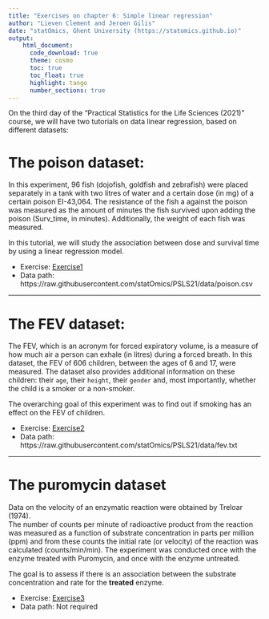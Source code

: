 ```yaml
---
title: "Exercises on chapter 6: Simple linear regression"
author: "Lieven Clement and Jeroen Gilis"
date: "statOmics, Ghent University (https://statomics.github.io)"
output:
    html_document:
      code_download: true    
      theme: cosmo
      toc: true
      toc_float: true
      highlight: tango
      number_sections: true
---
```


On the third day of the "Practical Statistics for the Life Sciences (2021)" 
course, we will have two tutorials on data linear regression, based on different 
datasets:


# The poison dataset:

In this experiment, 96 fish (dojofish, goldfish and zebrafish)
were placed separately in a tank with two litres of water and
a certain dose (in mg) of a certain poison EI-43,064. The resistance
of the fish a against the poison was measured as the amount of
minutes the fish survived upon adding the poison (Surv_time, in
minutes). Additionally, the weight of each fish was measured.

In this tutorial, we will study the association between dose and survival time
by using a linear regression model.

- Exercise: [Exercise1](./06_1_poison.html)
- Data path: https://raw.githubusercontent.com/statOmics/PSLS21/data/poison.csv

---

# The FEV dataset:

The FEV, which is an acronym for forced expiratory volume,
is a measure of how much air a person can exhale (in litres) 
during  a forced breath. In this dataset, the FEV of 606 children,
between the ages of 6 and 17, were measured. The dataset
also provides additional information on these children:
their `age`, their `height`, their `gender` and, most
importantly, whether the child is a smoker or a non-smoker.

The overarching goal of this experiment was to find out if
smoking has an effect on the FEV of children.

- Exercise: [Exercise2](./06_2_FEV.html)
- Data path: https://raw.githubusercontent.com/statOmics/PSLS21/data/fev.txt

---

# The puromycin dataset

Data on the velocity of an enzymatic reaction were obtained by Treloar (1974).  
The number of counts per minute of radioactive product from the reaction was 
measured as a function of substrate concentration in parts per million (ppm) 
and from these counts the initial rate (or velocity) of the reaction was 
calculated (counts/min/min). The experiment was conducted once with the enzyme 
treated with Puromycin, and once with the enzyme untreated.

The goal is to assess if there is an association between the substrate 
concentration and rate for the **treated** enzyme. 

- Exercise: [Exercise3](./06_3_puromycin.html)
- Data path: Not required


